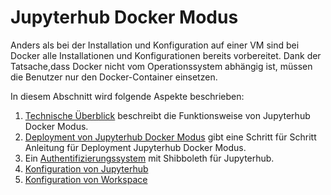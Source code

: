 # Jupyterhub Docker Modus

Anders als bei der Installation und Konfiguration auf einer VM sind bei Docker alle Installationen und Konfigurationen bereits vorbereitet. 
Dank der Tatsache,dass Docker nicht vom Operationssystem abhängig ist, müssen die Benutzer nur den Docker-Container einsetzen.

In diesem Abschnitt wird folgende Aspekte beschrieben:

1. [Technische Überblick](/Jupyter_Docker/Technische_Überblick) beschreibt die Funktionsweise von Jupyterhub Docker Modus.
2. [Deployment von Jupyterhub Docker Modus](/Jupyter_Docker/Deploy) gibt eine Schritt für Schritt Anleitung für Deployment Jupyterhub Docker Modus.
3. Ein [Authentifizierungssystem](/Jupyter_Docker/Shibboleth) mit Shibboleth für Jupyterhub.
4. [Konfiguration von Jupyterhub](/Jupyter_Docker/Hub)
5. [Konfiguration von Workspace](/Jupyter_Docker/Lab)
